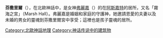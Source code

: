 '''芬撒里爾'''（{{lang|en|Fensalir}}），在北歐神話中，是女神[[弗麗嘉|弗麗嘉]]（{{lang|en|Frigg}}）的在[[阿斯嘉特|阿斯嘉特]]的居所，又名「霧海之宮」（Marsh Hall）。弗麗嘉是婚姻和家庭的守護神，她邀請恩愛的夫妻以及未婚的男女的靈魂到芬撒里爾宮中享受；這裡也是孩子靈魂的居所。



{{北歐神話}}
[[Category:北歐神話地理|Category:北歐神話地理]]
[[Category:神话传说中的建筑物|Category:神话传说中的建筑物]]